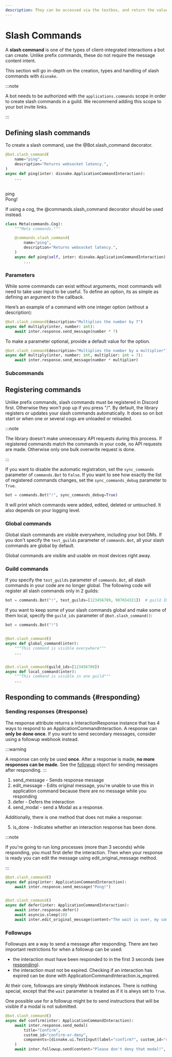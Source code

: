 ```yaml
---
description: They can be accessed via the textbox, and return the values the user submitted with the command.
---
```


# Slash Commands

A **slash command** is one of the types of client-integrated interactions a bot can create. Unlike prefix commands, these do not require the message content intent.

This section will go in-depth on the creation, types and handling of slash commands with `disnake`.

:::note

A bot needs to be authorized with the `applications.commands` scope in order to create slash commands in a guild. We recommend adding this scope to your bot invite links.

:::

## Defining slash commands

To create a slash command, use the <DocsLink ext="commands" reference="disnake.ext.commands.Bot.slash_command">@Bot.slash_command</DocsLink> decorator.

```python
@bot.slash_command(
    name="ping",
    description="Returns websocket latency.",
)
async def ping(inter: disnake.ApplicationCommandInteraction):
    ...
```

<br />
<DiscordMessages>
	<DiscordMessage profile="bot">
		<div slot="interactions">
			<DiscordInteraction profile="user" command="true">
				ping
			</DiscordInteraction>
		</div>
		Pong!
	</DiscordMessage>
</DiscordMessages>
<br />

If using a cog, the <DocsLink ext="commands" reference="disnake.ext.commands.slash_command">@commands.slash_command</DocsLink> decorator should be used instead.

```python
class Meta(commands.Cog):
    """Meta commands."""

    @commands.slash_command(
        name="ping",
        description="Returns websocket latency.",
    )
    async def ping(self, inter: disnake.ApplicationCommandInteraction):
        ...
```

### Parameters

While some commands can exist without arguments, most commands will need to take user input to be useful. To define an option, its as simple as defining an argument to the callback.

Here’s an example of a command with one integer option (without a description):

```python
@bot.slash_command(description="Multiplies the number by 7")
async def multiply(inter, number: int):
    await inter.response.send_message(number * 7)
```

To make a parameter optional, provide a default value for the option.

```python
@bot.slash_command(description="Multiplies the number by a multiplier")
async def multiply(inter, number: int, multiplier: int = 7):
    await inter.response.send_message(number * multiplier)
```

### Subcommands

<!----TODO---->

## Registering commands

Unlike prefix commands, slash commands must be registered in Discord first. Otherwise they won't pop up if you press "/".
By default, the library registers or updates your slash commands automatically.
It does so on bot start or when one or several cogs are unloaded or reloaded.

:::note

The library doesn't make unnecessary API requests during this process.
If registered commands match the commands in your code, no API requests are made.
Otherwise only one bulk overwrite request is done.

:::

If you want to disable the automatic registration, set the `sync_commands` parameter of `commands.Bot` to `False`.
If you want to see how exactly the list of registered commands changes, set the `sync_commands_debug` parameter to `True`.

```python
bot = commands.Bot("!", sync_commands_debug=True)
```

It will print which commands were added, edited, deleted or untouched. It also depends on your logging level.

### Global commands

Global slash commands are visible everywhere, including your bot DMs.
If you don't specify the `test_guilds` parameter of `commands.Bot`, all your slash commands are global by default.

Global commands are visible and usable on most devices right away.

### Guild commands

If you specify the `test_guilds` parameter of `commands.Bot`, all slash commands in your code are no longer global.
The following code will register all slash commands only in 2 guilds:

```python
bot = commands.Bot("!", test_guilds=[123456789, 987654321])  # guild IDs
```

If you want to keep some of your slash commands global and make some of them local, specify the `guild_ids` parameter of `@bot.slash_command()`:

```python
bot = commands.Bot("!")


@bot.slash_command()
async def global_command(inter):
    """This command is visible everywhere"""
    ...


@bot.slash_command(guild_ids=[123456789])
async def local_command(inter):
    """This command is visible in one guild"""
    ...
```

## Responding to commands {#responding}

### Sending responses {#response}

The <DocsLink reference="disnake.Interaction.response">response</DocsLink> attribute returns a <DocsLink reference="disnake.InteractionResponse">InteractionResponse</DocsLink> instance that has 4 ways to respond to an ApplicationCommandInteraction. A response can <b>only be done once</b>. If you want to send secondary
messages, consider using a <DocsLink reference="disnake.Interaction.followup">followup</DocsLink> webhook instead.

:::warning

A response can only be used **once**. After a response is made, **no more responses can be made.** See the [followup](#followup) object for sending messages after responding.
:::

1. <DocsLink reference="disnake.InteractionResponse.send_message">send_message</DocsLink> - Sends response message
2. <DocsLink reference="disnake.InteractionResponse.edit_message">edit_message</DocsLink> - Edits original message, you're
   unable to use this in application command because there are no message while you responding
3. <DocsLink reference="disnake.InteractionResponse.defer">defer</DocsLink> - Defers the interaction
4. <DocsLink reference="disnake.InteractionResponse.send_modal">send_modal</DocsLink> - send a <DocsLink reference="disnake.ui.Modal">
   	Modal
   </DocsLink> as a response.

Additionally, there is one method that does not make a response:

5. <DocsLink reference="disnake.InteractionResponse.is_done">is_done</DocsLink> - Indicates whether an interaction response
   has been done.

:::note

If you're going to run long processes (more than 3 seconds) while responding, you must first defer the interaction. Then
when your response is ready you can edit the message using <DocsLink reference="disnake.InteractionResponse.edit_original_message">edit_original_message</DocsLink> method.

:::

```python title="example.py"
@bot.slash_command()
async def ping(inter: ApplicationCommandInteraction):
    await inter.response.send_message("Pong!")


@bot.slash_command()
async def defer(inter: ApplicationCommandInteraction):
    await inter.response.defer()
    await asyncio.sleep(10)
    await inter.edit_original_message(content="The wait is over, my comrades!")
```

### Followups

Followups are a way to send a message after responding. There are two important restrictions for when a followup can be used:

-   the interaction must have been responded to in the first 3 seconds (see [responding](#responses)).
-   the interaction must not be expired. Checking if an interaction has expired can be done with <DocsLink reference="disnake.ApplicationCommandInteraction.is_expired">ApplicationCommandInteraction.is_expired</DocsLink>.

At their core, followups are simply <DocsLink reference="disnake.Webhook">Webhook</DocsLink> instances. There is nothing special, except that the `wait` parameter is treated as if it is alwys set to `True`.

One possible use for a followup might be to send instructions that will be visible if a modal is not submitted.

```python
@bot.slash_command()
async def confirm(inter: ApplicationCommandInteraction):
    await inter.response.send_modal(
        title="Confirm",
        custom_id="confirm-or-deny",
        components=[disnake.ui.TextInput(label="confirm?", custom_id="confirm")],
    )
    await inter.followup.send(content="Please don't deny that modal!", ephemeral=True)
```
